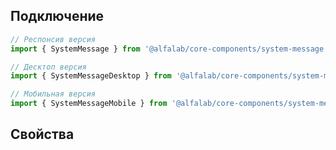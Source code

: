 
## Подключение

```jsx
// Респонсив версия
import { SystemMessage } from '@alfalab/core-components/system-message';

// Десктоп версия
import { SystemMessageDesktop } from '@alfalab/core-components/system-message-desktop';

// Мобильная версия
import { SystemMessageMobile } from '@alfalab/core-components/system-message-mobile';
```

## Свойства

<ArgsTable of={SystemMessageResponsive} />
